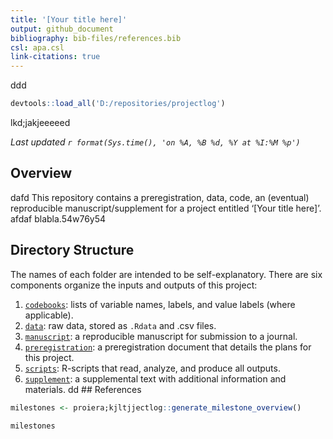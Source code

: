 ```yaml
---
title: '[Your title here]'
output: github_document
bibliography: bib-files/references.bib
csl: apa.csl
link-citations: true
---
```

ddd
```r
devtools::load_all('D:/repositories/projectlog')
```
 lkd;jakjeeeeed

*Last updated `r format(Sys.time(), 'on %A, %B %d, %Y at %I:%M %p')`*

## Overview
dafd
This repository contains a preregistration, data, code, an (eventual) reproducible manuscript/supplement for a project entitled '[Your title here]'.
afdaf
blabla.54w76y54

## Directory Structure

The names of each folder are intended to be self-explanatory. There are six components organize the inputs and outputs of this project:

1.  [`codebooks`](https://github.com/StefanVermeent/demo/tree/master/codebooks): lists of variable names, labels, and value labels (where applicable).
2.  [`data`](https://github.com/StefanVermeent/demo/tree/master/data): raw data, stored as `.Rdata` and .csv files.
3.  [`manuscript`](https://github.com/StefanVermeent/demo/tree/master/manuscript): a reproducible manuscript for submission to a journal.
4.  [`preregistration`](https://github.com/StefanVermeent/demo/tree/master/preregistration): a preregistration document that details the plans for this project.
5.  [`scripts`](https://github.com/StefanVermeent/demo/tree/master/scripts): R-scripts that read, analyze, and produce all outputs.
6.  [`supplement`](https://github.com/StefanVermeent/demo/tree/master/supplement): a supplemental text with additional information and materials.
dd
## References

```r
milestones <- proiera;kjltjjectlog::generate_milestone_overview()

milestones
```
           
